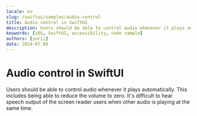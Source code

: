 ```yaml
---
locale: en
slug: /swiftui/samples/audio-control
title: Audio control in SwiftUI
description: Users should be able to control audio whenever it plays automatically.
keywords: [iOS, SwiftUI, accessibility, code sample]
authors: [yurii]
date: 2024-07-09
---
```


# Audio control in SwiftUI

Users should be able to control audio whenever it plays automatically. This includes being able to reduce the volume to zero. It's difficult to hear speech output of the screen reader users when other audio is playing at the same time.

<CodeSample id="media-audio-control" platform="swiftui" locale="en"/>
